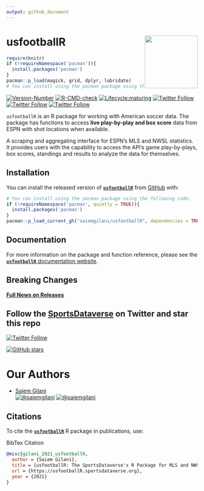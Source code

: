 ```yaml
---
output: github_document
---
```


# usfootballR <a href='https://saiemgilani.github.io/usfootballR/'><img src="man/figures/logo.png" align="right" height="139"/></a>
```r
require(knitr)
if (!requireNamespace('pacman')){
  install.packages('pacman')
}
pacman::p_load(magick, grid, dplyr, lubridate)
# You can install using the pacman package using the following code:

```

<!-- badges: start -->

[![Version-Number](https://img.shields.io/github/r-package/v/saiemgilani/usfootballR?label=usfootballR&logo=R&style=for-the-badge)](https://github.com/saiemgilani/usfootballR) [![R-CMD-check](https://img.shields.io/github/workflow/status/saiemgilani/usfootballR/R-CMD-check?label=R-CMD-Check&logo=R&logoColor=blue&style=for-the-badge)](https://github.com/saiemgilani/usfootballR/actions/workflows/R-CMD-check.yaml) [![Lifecycle:maturing](https://img.shields.io/badge/lifecycle-maturing-blue.svg?style=for-the-badge&logo=github)](https://github.com/saiemgilani/usfootballR)
[![Twitter Follow](https://img.shields.io/twitter/follow/saiemgilani?color=blue&label=%40saiemgilani&logo=twitter&style=for-the-badge)](https://twitter.com/saiemgilani)
[![Twitter Follow](https://img.shields.io/twitter/follow/hutchngo?color=blue&label=%40hutchngo&logo=twitter&style=for-the-badge)](https://twitter.com/hutchngo) [![Twitter Follow](https://img.shields.io/twitter/follow/SportsDataverse?color=blue&label=%40SportsDataverse&logo=twitter&style=for-the-badge)](https://twitter.com/SportsDataverse) 

<!-- badges: end -->

`usfootballR` is an R package for working with American soccer data. The package has functions to access **live play-by-play and box score** data from ESPN with shot locations when available.

A scraping and aggregating interface for ESPN's MLS and NWSL statistics. It provides users with the capability to access the API's game play-by-plays, box scores, standings and results to analyze the data for themselves.

## Installation


You can install the released version of [**`usfootballR`**](https://github.com/saiemgilani/usfootballR) from [GitHub](https://github.com/saiemgilani/usfootballR) with:

```r
# You can install using the pacman package using the following code:
if (!requireNamespace('pacman', quietly = TRUE)){
  install.packages('pacman')
}
pacman::p_load_current_gh("saiemgilani/usfootballR", dependencies = TRUE, update = TRUE)
```

## Documentation

For more information on the package and function reference, please see the  [**`usfootballR`** documentation website](https://usfootballR.sportsdataverse.org).

## **Breaking Changes**

[**Full News on Releases**](https://usfootballR.sportsdataverse.org/CHANGELOG)

## Follow the [SportsDataverse](https://twitter.com/SportsDataverse) on Twitter and star this repo

[![Twitter Follow](https://img.shields.io/twitter/follow/SportsDataverse?color=blue&label=%40SportsDataverse&logo=twitter&style=for-the-badge)](https://twitter.com/SportsDataverse) 

[![GitHub stars](https://img.shields.io/github/stars/saiemgilani/usfootballR.svg?color=eee&logo=github&style=for-the-badge&label=Star%20usfootballR&maxAge=2592000)](https://github.com/saiemgilani/usfootballR/stargazers/)


# **Our Authors**

-   [Saiem Gilani](https://twitter.com/saiemgilani)       
<a href="https://twitter.com/saiemgilani" target="blank"><img src="https://img.shields.io/twitter/follow/saiemgilani?color=blue&label=%40saiemgilani&logo=twitter&style=for-the-badge" alt="@saiemgilani" /></a>
<a href="https://github.com/saiemgilani" target="blank"><img src="https://img.shields.io/github/followers/saiemgilani?color=eee&logo=Github&style=for-the-badge" alt="@saiemgilani" /></a>


## **Citations**

To cite the [**`usfootballR`**](https://usfootballR.sportsdataverse.org) R package in publications, use:

BibTex Citation
```bibtex
@misc{gilani_2021_usfootballR,
  author = {Saiem Gilani},
  title = {usfootballR: The SportsDataverse's R Package for MLS and NWSL Data.},
  url = {https://usfootballR.sportsdataverse.org},
  year = {2021}
}
```

